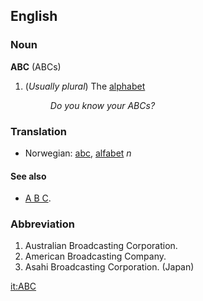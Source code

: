 ==English==
===Noun===
'''ABC''' (ABCs)

# (''Usually plural'') The [[alphabet]]
#: ''Do you know your ABCs?'' 

===Translation===

*Norwegian: [[abc]], [[alfabet]] ''n''

====See also====
* [[A B C]].

===Abbreviation===

#Australian Broadcasting Corporation.
#American Broadcasting Company.
#Asahi Broadcasting Corporation. (Japan)

[[it:ABC]]